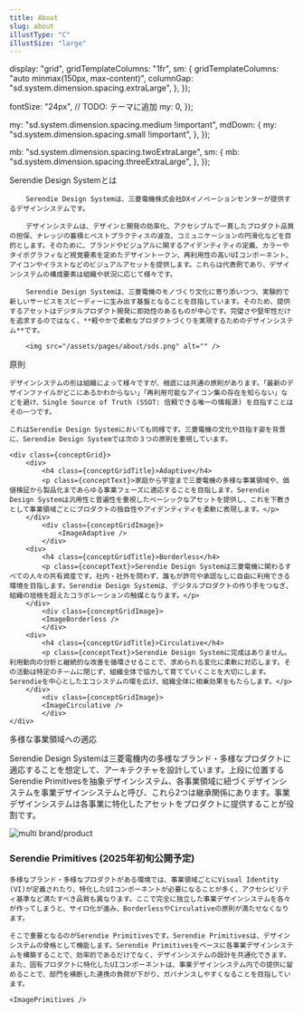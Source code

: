 ```yaml
---
title: About
slug: about
illustType: "C"
illustSize: "large"
---
```




  display: "grid",
  gridTemplateColumns: "1fr",
  sm: {
    gridTemplateColumns: "auto minmax(150px, max-content)",
    columnGap: "sd.system.dimension.spacing.extraLarge",
  },
});

  fontSize: "24px", // TODO: テーマに追加
  my: 0,
});

  my: "sd.system.dimension.spacing.medium !important",
  mdDown: {
    my: "sd.system.dimension.spacing.small !important",
  },
});

  mb: "sd.system.dimension.spacing.twoExtraLarge",
  sm: {
    mb: "sd.system.dimension.spacing.threeExtraLarge",
  },
});

<PageSection>
	<PageHeadLine number={1}>Serendie Design Systemとは</PageHeadLine>

    	Serendie Design Systemは、三菱電機株式会社DXイノベーションセンターが提供するデザインシステムです。

    	デザインシステムは、デザインと開発の効率化、アクセシブルで一貫したプロダクト品質の担保、ナレッジの蓄積とベストプラクティスの波及、コミュニケーションの円滑化などを目的とします。そのために、ブランドやビジュアルに関するアイデンティティの定義、カラーやタイポグラフィなど視覚要素を定めたデザイントークン、再利用性の高いUIコンポーネント、アイコンやイラストなどのビジュアルアセットを提供します。これらは代表例であり、デザインシステムの構成要素は組織や状況に応じて様々です。

    	Serendie Design Systemは、三菱電機のモノづくり文化に寄り添いつつ、実験的で新しいサービスをスピーディーに生み出す基盤となることを目指しています。そのため、提供するアセットはデジタルプロダクト開発に即効性のあるものが中心です。完璧さや堅牢性だけを追求するのではなく、**軽やかで柔軟なプロダクトづくりを実現するためのデザインシステム**です。

    	<img src="/assets/pages/about/sds.png" alt="" />

</PageSection>

<PageSection>
	<PageHeadLine number={2}>原則</PageHeadLine>

    デザインシステムの形は組織によって様々ですが、根底には共通の原則があります。「最新のデザインファイルがどこにあるかわからない」「再利用可能なアイコン集の存在を知らない」などを避け、Single Source of Truth (SSOT: 信頼できる唯一の情報源) を目指すことはその一つです。

    これはSerendie Design Systemにおいても同様です。三菱電機の文化や目指す姿を背景に、Serendie Design Systemでは次の３つの原則を重視しています。

    <div class={conceptGrid}>
    	<div>
    		<h4 class={conceptGridTitle}>Adaptive</h4>
    		<p class={conceptText}>家庭から宇宙まで三菱電機の多様な事業領域や、価値検証から製品化まであらゆる事業フェーズに適応することを目指します。Serendie Design Systemは汎用性と普遍性を重視したベーシックなアセットを提供し、これを下敷きとして事業領域ごとにプロダクトの独自性やアイデンティティを柔軟に表現します。</p>
    	</div>
    		<div class={conceptGridImage}>
    			<ImageAdaptive />
    		</div>
    	<div>
    		<h4 class={conceptGridTitle}>Borderless</h4>
    		<p class={conceptText}>Serendie Design Systemは三菱電機に関わるすべての人々の共有資産です。社内・社外を問わず、誰もが許可や承認なしに自由に利用できる環境を目指します。Serendie Design Systemは、デジタルプロダクトの作り手をつなぎ、組織の垣根を超えたコラボレーションの触媒となります。</p>
    	</div>
    		<div class={conceptGridImage}>
    		<ImageBorderless />
    		</div>
    	<div>
    		<h4 class={conceptGridTitle}>Circulative</h4>
    		<p class={conceptText}>Serendie Design Systemに完成はありません。利用動向の分析と継続的な改善を循環させることで、求められる変化に柔軟に対応します。その活動は特定のチームに閉じず、組織全体で協力して育てていくことを大切にします。Serendieを中心としたエコシステムの環を広げ、組織全体に相乗効果をもたらします。</p>
    	</div>
    		<div class={conceptGridImage}>
    		<ImageCirculative />
    		</div>
    </div>

</PageSection>

<PageSection>
<PageHeadLine number={3}>多様な事業領域への適応</PageHeadLine>

Serendie Design Systemは三菱電機内の多様なブランド・多様なプロダクトに適応することを想定して、アーキテクチャを設計しています。上段に位置するSerendie Primitivesを抽象デザインシステム、各事業領域に紐づくデザインシステムを事業デザインシステムと呼び、これら2つは継承関係にあります。事業デザインシステムは各事業に特化したアセットをプロダクトに提供することが役割です。

<img
  src="/assets/pages/about/multi-brand-multi-product.png"
  alt="multi brand/product"
/>

### Serendie Primitives (2025年初旬公開予定)

    多様なブランド・多様なプロダクトがある環境では、事業領域ごとにVisual Identity (VI)が定義されたり、特化したUIコンポーネントが必要になることが多く、アクセシビリティ基準など満たすべき品質も異なります。ここで完全に独立した事業デザインシステムを各々が作ってしまうと、サイロ化が進み、BorderlessやCirculativeの原則が満たせなくなります。

    そこで重要となるのがSerendie Primitivesです。Serendie Primitivesは、デザインシステムの骨格として機能します。Serendie Primitivesをベースに各事業デザインシステムを構築することで、効率的であるだけでなく、デザインシステムの設計を共通化できます。また、固有プロダクトに特化したUIコンポーネントは、事業デザインシステム内での提供に留めることで、部門を横断した連携の負荷が下がり、ガバナンスしやすくなることを目指しています。

    <ImagePrimitives />

</PageSection>
